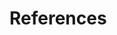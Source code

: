 # References {.unnumbered .content-hidden unless-format="html"}

::: {#refs .content-hidden unless-format="html"}
:::

